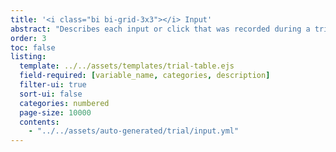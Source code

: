 ```yaml
---
title: '<i class="bi bi-grid-3x3"></i> Input'
abstract: "Describes each input or click that was recorded during a trial."
order: 3
toc: false
listing: 
  template: ../../assets/templates/trial-table.ejs
  field-required: [variable_name, categories, description]
  filter-ui: true
  sort-ui: false
  categories: numbered
  page-size: 10000
  contents:
    - "../../assets/auto-generated/trial/input.yml"
---
```


